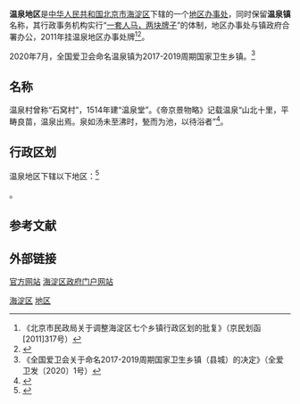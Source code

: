 {{中国乡级行政区
|行政区全称 = 温泉镇<br>温泉地区
|景观照片文件名 = Wenquan, Haidian (20160506182516).jpg
|景观照片描述 = 温泉镇鸟瞰（2016年5月）
|汉语拼音 = wēn quán dì qū 
|旧称 = 
|地名出处 = 因镇内温泉得名
|位置图文件名 = 
|位置图描述 = 
|自定义图片= 
|建置时间 = 
|政府驻地 = 白家疃西路显龙山路
|毗邻 = 海淀区[[苏家坨地区|苏家坨地区]]、[[西北旺地区|西北旺地区]]、[[香山街道_(北京市)|香山街道]]、[[门头沟区|门头沟区]][[军庄镇|军庄镇]]
|上级行政区 = [[北京市|北京市]][[海淀区|海淀区]]
|行政区类别 = [[镇|镇]]、[[地区办事处|地区办事处]]
|总面积 = 
|总人口 = 
|总人口年份 = 
|户籍人口 = 
|户籍人口年份 = 
|常住人口 = 69165人<ref>{{cite web|url=http://zyk.bjhd.gov.cn/jbdt/auto4514_51808/auto4514_54025/auto4514/auto4514_54045/auto4514/202106/P020210607318472808814.pdf|title=北京市海淀区第七次全国人口普查公报|publisher=北京市海淀区统计局|date=2021-06-07|accessdate=2021-06-18|archive-date=2021-10-24|archive-url=https://web.archive.org/web/20211024041538/http://zyk.bjhd.gov.cn/jbdt/auto4514_51808/auto4514_54025/auto4514/auto4514_54045/auto4514/202106/P020210607318472808814.pdf|dead-url=no}}</ref>
|常住人口年份 = 2020
|人口密度 = 
|GDP = 
|GDP年份 = 
|邮政编码 = 100095
|电话区号 = 10
|官方网站 = http://www.bjhd.gov.cn/jiezhen/zzfnew/wqznew/
|网站名称 = 温泉镇
|11/01/08/026/000
}}

'''温泉地区'''是[[中华人民共和国|中华人民共和国]][[北京市|北京市]][[海淀区|海淀区]]下辖的一个[[地区办事处|地区办事处]]，同时保留'''温泉镇'''名称，其行政事务机构实行“[[一个机构两块牌子|一套人马，两块牌子]]”的体制，地区办事处与镇政府合署办公，2011年挂温泉地区办事处牌<ref>《北京市民政局关于调整海淀区七个乡镇行政区划的批复》（京民划函[2011]317号）</ref><ref>{{Cite web|title=海淀5镇挂牌地区办事处|url=http://news.sina.com.cn/c/2011-11-23/025523508917.shtml|accessdate=2020-12-18|date=2011-11-23|publisher=新浪网}}</ref>。

2020年7月，全国爱卫会命名温泉镇为2017-2019周期国家卫生乡镇。<ref>《全国爱卫会关于命名2017-2019周期国家卫生乡镇（县城）的决定》（全爱卫发〔2020〕1号）</ref>

== 名称 ==
温泉村曾称“石窝村”，1514年建“温泉堂”。《帝京景物略》记载温泉“山北十里，平畴良苗，温泉出焉。泉如汤未至沸时，甃而为池，以待浴者”<ref name="hlp">{{Cite book|title=北京地铁站名掌故|last=户力平|publisher=东方出版社|year=2020|isbn=978-7-5207-1180-7|location=北京|pages=329}}</ref>。

== 行政区划 ==
温泉地区下辖以下地区：<ref>{{PRC admin/ref sgc|11/01/08/026/000}}</ref>

{{PRC admin/children|11/01/08/026/000}}。

== 参考文献 ==
{{Reflist}}

== 外部链接 ==
[https://web.archive.org/web/20130115102220/http://hdwqz.bjhd.gov.cn/ 官方网站]
[http://www.bjhd.gov.cn/ 海淀区政府门户网站]

{{PRC admin/navcat|11/01/08/026/000}}

[[Category:北京市地区|海淀区]]
[[Category:海淀区行政区划|地区]]